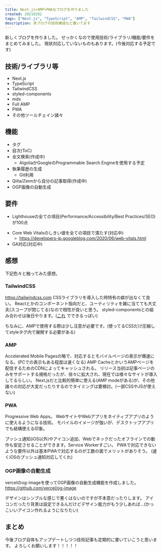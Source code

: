 ```yaml
---
title: Next.js+AMP+PWAなブログを作りました
created: 20210202
tags: ["Next.js", "TypeScript", "AMP", "TailwindCSS", "PWA"]
description: 本ブログの技術構成など書いてます
---
```


新しくブログを作りました。
せっかくなので使用技術/ライブラリ/機能/要件をまとめてみました。
現状対応していないものもあります。(今後対応する予定です)

## 技術/ライブラリ等
- Next.js
- TypeScript
- TailwindCSS
- styled-components
- mdx
- Full AMP
- PWA
- その他ツールチェイン諸々

## 機能
- タグ
- 目次(ToC)
- 全文検索(作成中)
  - AlgoliaかGoogleのProgrammable Search Engineを使用する予定
- 執筆履歴の生成
  - Git利用
- Qiita/Zennから自分の記事取得(作成中)
- OGP画像の自動生成

## 要件
- Lighthouseの全ての項目(Performance/Accessibility/Best Practices/SEO)が100点

<div>
  <amp-img src="/articles/lighthouse-score.png" alt="lighthouseスコア" width="800px" height="400px"/>
</div>

- Core Web Vitalsのしきい値を全ての項目で満たす(対応中)
  - https://developers-jp.googleblog.com/2020/06/web-vitals.html
- GA対応(対応中)

## 感想
下記色々と触ってみた感想。

### TailwindCSS
https://tailwindcss.com
CSSライブラリを導入した時特有の癖が出なくて良い。
Reactとかのコンポーネント指向だと、ユーティリティを雑に当てても大丈夫(スコープが閉じてる)なので相性が良いと思う。
styled-componentsとの組み合わせは後日やります。([これ](https://github.com/ben-rogerson/twin.macro) でできるっぽい)

ちなみに、AMPで使用する際は少し注意が必要です。(使ってるCSSだけ圧縮してstyleタグ内で展開する必要がある)

### AMP
Accelerated Mobile Pagesの略で、対応するとモバイルぺージの表示が爆速になる。(PCでの表示もある程度は速くなる)
AMP CacheとかいうAMPページを配信するためのCDNによってキャッシュされる。
リリース当初は記事ページのみをサポートする規格だったが、徐々に拡大され、現在では様々なサイトが導入してるらしい。
Next.jsだと比較的簡単に使える(AMP modeがある)が、その他諸々の対応が大変だったりするのでタイミングは要検討。(一部CSSやJSが使えない)

### PWA
Progressive Web Apps。
WebサイトやWebアプリをネイティブアプリのように使えるようになる技術。
モバイルのイメージが強いが、デスクトップアプリでも結構使える印象。

<div>
  <amp-img src="/articles/pwa.png" alt="PWA" width="600px" height="400px"/>
</div>

プッシュ通知(iOS以外)やアイコン追加、Webでネックだったオフラインでの動作も安定させることができます。Service Workerすごい。
PWAで対応できないような要件以外は基本PWAで対応するのが工数の面でメリットがありそう。
(速くiOSのプッシュ通知対応してくれ)

### OGP画像の自動生成
vercelのog-imageを使ってOGP画像の自動生成機能を作成しました。
https://github.com/vercel/og-image

<div>
  <amp-img src="/articles/twitter-card-preview.png" alt="Twitterアイコン" width="500px" height="420px"/>
</div>

デザインはシンプルな感じで悪くはないのですが不本意だったりします。
アイコンだったり背景は設定できるんだけどデザイン能力がもう少しあれば...(かっこいいアイコン作れるようになりたい)

## まとめ
今後ブログ自体もアップデートしつつ技術記事も定期的に書いていこうと思います。
よろしくお願いします！！！！！
